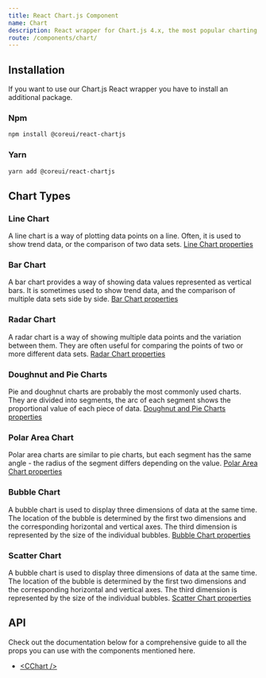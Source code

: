 ```yaml
---
title: React Chart.js Component
name: Chart
description: React wrapper for Chart.js 4.x, the most popular charting library.
route: /components/chart/
---
```


## Installation

If you want to use our Chart.js React wrapper you have to install an additional package.

### Npm

```bash
npm install @coreui/react-chartjs
```

### Yarn

```bash
yarn add @coreui/react-chartjs
```

## Chart Types

### Line Chart

A line chart is a way of plotting data points on a line. Often, it is used to show trend data, or the comparison of two data sets.
[Line Chart properties](https://www.chartjs.org/docs/latest/charts/line.html#dataset-properties)

<ExampleSnippet component="ChartLineExample" componentName="React Chart" />

### Bar Chart

A bar chart provides a way of showing data values represented as vertical bars. It is sometimes used to show trend data, and the comparison of multiple data sets side by side. [Bar Chart properties](https://www.chartjs.org/docs/latest/charts/bar.html#dataset-properties)

<ExampleSnippet component="ChartBarExample" componentName="React Chart" />

### Radar Chart

A radar chart is a way of showing multiple data points and the variation between them. They are often useful for comparing the points of two or more different data sets. [Radar Chart properties](https://www.chartjs.org/docs/latest/charts/radar.html#dataset-properties)

<ExampleSnippet component="ChartRadarExample" componentName="React Chart" />

### Doughnut and Pie Charts

Pie and doughnut charts are probably the most commonly used charts. They are divided into segments, the arc of each segment shows the proportional value of each piece of data. [Doughnut and Pie Charts properties](https://www.chartjs.org/docs/latest/charts/doughnut.html#dataset-properties)

<ExampleSnippet component="ChartDoughnutAndPieExample" componentName="React Chart" />

### Polar Area Chart

Polar area charts are similar to pie charts, but each segment has the same angle - the radius of the segment differs depending on the value. [Polar Area Chart properties](https://www.chartjs.org/docs/latest/charts/polar.html#dataset-properties)

<ExampleSnippet component="ChartPolarAreaExample" componentName="React Chart" />

### Bubble Chart

A bubble chart is used to display three dimensions of data at the same time. The location of the bubble is determined by the first two dimensions and the corresponding horizontal and vertical axes. The third dimension is represented by the size of the individual bubbles. [Bubble Chart properties](https://www.chartjs.org/docs/latest/charts/bubble.html#dataset-properties)

<ExampleSnippet component="ChartBubbleExample" componentName="React Chart" />

### Scatter Chart

A bubble chart is used to display three dimensions of data at the same time. The location of the bubble is determined by the first two dimensions and the corresponding horizontal and vertical axes. The third dimension is represented by the size of the individual bubbles. [Scatter Chart properties](https://www.chartjs.org/docs/latest/charts/scatter.html#dataset-properties)

<ExampleSnippet component="ChartScatterExample" componentName="React Chart" />

## API

Check out the documentation below for a comprehensive guide to all the props you can use with the components mentioned here.

- [&lt;CChart /&gt;](./api/#cchart)
